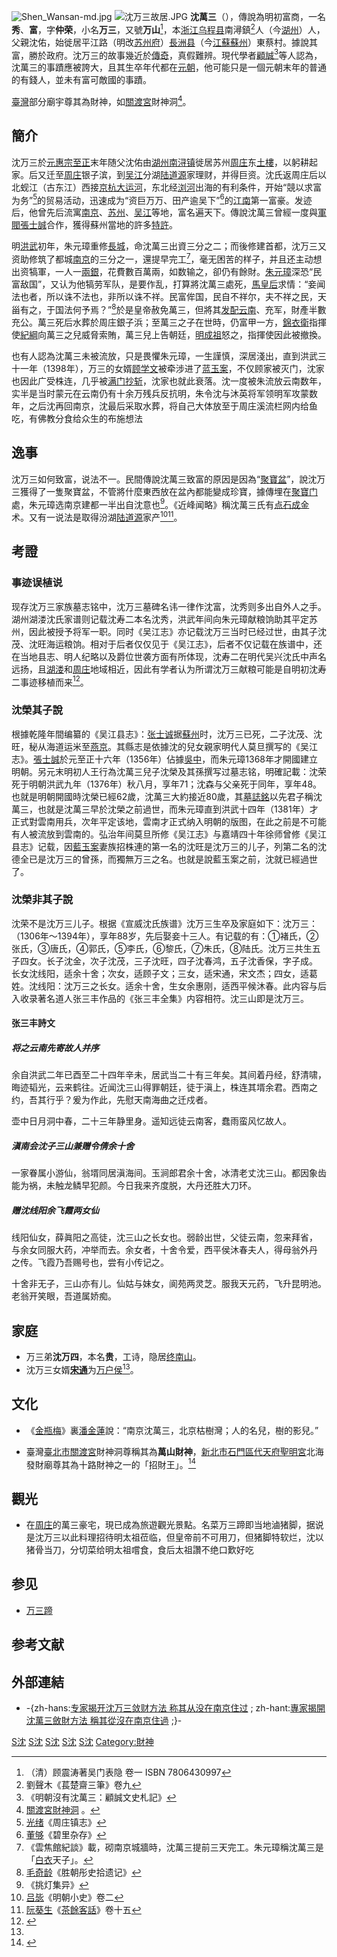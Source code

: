 [[File:Shen_Wansan-md.jpg|thumb]]
[[File:沈万三故居.JPG|thumb]]
'''沈萬三'''（{{bd|?1306年||?1394年||S沈}}），傳說為明初富商，一名'''秀'''、'''富'''，字'''仲荣'''，小名'''万三'''，又號'''万山'''<ref name="#1">（清）顾震涛著吴门表隐 卷一 ISBN 7806430997</ref>，本[[浙江|浙江]][[乌程县|乌程县]]南潯鎮<ref>劉聲木《萇楚齋三筆》卷九</ref>人（今[[湖州市|湖州]]）人，父親沈佑，始徙居平江路（明改[[苏州府|苏州府]]）[[長洲县|長洲县]]（今[[江苏省|江蘇]][[苏州市|蘇州]]）東蔡村。據說其富，勝於政府。沈万三的故事幾近於[[傳奇|傳奇]]，真假難辨。現代學者[[顧誠|顧誠]]<ref>《明朝沒有沈萬三：顧誠文史札記》</ref>等人認為，沈萬三的事蹟應被誇大，且其生卒年代都在[[元朝|元朝]]，他可能只是一個元朝末年的普通的有錢人，並未有富可敵國的事蹟。

[[臺灣|臺灣]]部分廟宇尊其為財神，如[[關渡宮|關渡宮]]財神洞<ref>[http://www.kuantu.org.tw/GDT_C_01_04_14.html 關渡宮財神洞] {{Wayback|url=http://www.kuantu.org.tw/GDT_C_01_04_14.html |date=20200226031147 }}。</ref>。

==簡介==
沈万三於[[元順帝|元惠宗]][[至正|至正]]末年随父沈佑由[[湖州路|湖州]][[南浔镇|南浔镇]]徙居苏州[[周庄镇_(昆山市)|周庄]]东[[福建土楼|土樓]]，以躬耕起家。后又迁至[[周庄|周庄]]银子滨，到[[吴江区|吴江]]分湖[[陆道源|陆道源]]家理财，并得巨资。沈氏返周庄后以北蚬江（古东江）西接[[京杭大运河|京杭大运河]]，东北经[[浏河|浏河]]出海的有利条件，开始“競以求富为务”<ref>[[光绪|光绪]]《周庄镇志》</ref>的贸易活动，迅速成为“资巨万万、田产逾吴下”<ref>[[董够|董够]]《碧里杂存》</ref>的[[江南|江南]]第一富豪。发迹后，他曾先后流寓[[南京|南京]]、[[苏州|苏州]]、[[吴江|吴江]]等地，富名遍天下。傳說沈萬三曾經一度與[[軍閥|軍閥]][[張士誠|張士誠]]合作，獲得蘇州當地的許多[[特許|特許]]。

明[[洪武|洪武]]初年，朱元璋重修[[長城|長城]]，命沈萬三出資三分之二；而後修建首都，沈万三又资助修筑了都城[[南京|南京]]的三分之一，還提早完工<ref>《雲焦館紀談》載，砌南京城牆時，沈萬三提前三天完工。朱元璋稱沈萬三是「[[布衣|白衣]]天子」。</ref>，毫无困苦的样子，并且还主动想出资犒軍，一人一[[兩銀|兩銀]]，花費數百萬兩，如数输之，卻仍有餘財。[[朱元璋|朱元璋]]深恐“民富敌国”，又认为他犒劳军队，是要作乱，打算將沈萬三處死，[[孝慈高皇后_(明朝)|馬皇后]]求情：“妾闻法也者，所以诛不法也，非所以诛不祥。民富侔国，民自不祥尔，夫不祥之民，天甾有之，于国法何予焉？”<ref>[[毛奇龄|毛奇龄]]《胜朝彤史拾遗记》</ref>於是皇帝赦免萬三，但將其[[流放|发配]][[雲南等處承宣布政使司|云南]]、充军，財產半數充公。萬三死后水葬於周庄銀子浜；至萬三之子在世時，仍富甲一方，[[錦衣衛指揮使司|錦衣衛]]指揮使[[紀綱|紀綱]]向萬三之兒威脅索賄，萬三兒上告朝廷，[[明成祖|明成祖]]怒之，指揮使因此被撤換。

也有人認為沈萬三未被流放，只是畏懼朱元璋，一生謹慎，深居淺出，直到洪武三十一年（1398年），万三的女婿[[顾学文|顾学文]]被牵涉进了[[藍玉案|蓝玉案]]，不仅顾家被灭门，沈家也因此广受株连，几乎被[[族誅|满门抄斩]]，沈家也就此衰落。沈一度被朱流放云南数年，实半是当时蒙元在云南仍有十余万残兵反抗明，朱令沈与沐英将军领明军攻蒙数年，之后沈再回南京，沈最后采取水葬，将自己大体放至于周庄溪流栏网内给鱼吃，有佛教分食给众生的布施想法

==逸事==
沈万三如何致富，说法不一。民間傳說沈萬三致富的原因是因為“[[聚寶盆|聚寶盆]]”，說沈万三獲得了一隻聚寶盆，不管將什麼東西放在盆內都能變成珍寶，據傳埋在[[聚寶门|聚寶门]]處，朱元璋选南京建都一半出自沈意也<ref>《挑灯集异》</ref>。《近峰闻略》稱沈萬三氏有[[炼金术|点石成金]]术。又有一说法是取得汾湖[[陆道源|陆道源]]家产<ref>[[吕毖|吕毖]]《明朝小史》卷二</ref><ref>[[阮葵生|阮葵生]]《[[s:茶餘客話/卷15#○陸叟沈萬三|茶餘客話]]》卷十五</ref>。

==考證==

=== 事迹误植说 ===
现存沈万三家族墓志铭中，沈万三墓碑名讳一律作沈富，沈秀则多出自外人之手。湖州湖溇沈氏家谱则记载沈寿二本名沈秀，洪武年间向朱元璋献粮饷助其平定苏州，因此被授予将军一职。同时《吴江志》亦记载沈万三当时已经过世，由其子沈茂、沈旺海运粮饷。相对于后者仅仅见于《吴江志》，后者不仅记载在族谱中，还在当地县志、明人纪略以及爵位世袭方面有所体现，沈寿二在明代吴兴沈氏中声名远扬，且[[湖溇|湖溇]]和[[周庄镇_(昆山市)|周庄]]地域相近，因此有学者认为所谓沈万三献粮可能是自明初沈寿二事迹移植而来<ref>{{Cite book|url=http://worldcat.org/oclc/433513980|publisher=浙江大学出版社|isbn=978-7-308-06835-2|oclc=433513980|last=周扬波|title=从士族到绅族 : 唐以后吴兴沈氏宗族的变迁|year=2009|location=杭州}}</ref>{{Rp|252-257}}。

===沈榮其子說===
根據乾隆年間编纂的《吴江县志》：[[张士诚|张士诚]]据[[蘇州|蘇州]]时，沈万三已死，二子沈茂、沈旺，秘从海道运米至[[燕京|燕京]]。其縣志是依據沈的兒女親家明代人莫旦撰写的《吴江志》。[[張士誠|張士誠]]於元至正十六年（1356年）佔據[[吳中|吳中]]，而朱元璋1368年才開國建立明朝。另元末明初人王行為沈萬三兒子沈榮及其孫撰写过墓志铭，明確記載：沈荣死于明朝洪武九年（1376年）秋八月，享年71；沈森与父亲死于同年，享年48。也就是明朝開國時沈榮已經62歲，沈萬三大約接近80歲，其[[墓誌銘|墓誌銘]]以先君子稱沈萬三，也就是沈萬三早於沈榮之前過世，而朱元璋直到洪武十四年（1381年）才正式對雲南用兵，次年平定该地，雲南才正式纳入明朝的版图，在此之前是不可能有人被流放到雲南的。弘治年间莫旦所修《吴江志》与嘉靖四十年徐师曾修《吴江县志》记载，因[[藍玉案|藍玉案]]妻族招株連的第一名的沈旺是沈万三的儿子，列第二名的沈德全已是沈万三的曾孫，而獨無万三之名。也就是說藍玉案之前，沈就已經過世了。

===沈榮非其子說===
沈荣不是沈万三儿子。根据《宣威沈氏族谱》沈万三生卒及家庭如下：沈万三：（1306年～1394年），享年88岁，先后娶妾十三人。有记载的有：①褚氏，②张氏，③唐氏，④郭氏，⑤李氏，⑥黎氏，⑦朱氏，⑧陆氏。沈万三共生五子四女。长子沈金，次子沈茂，三子沈旺，四子沈春鸿，五子沈香保，字子成。 长女沈线阳，适余十舍；次女，适顾子文；三女，适宋通，宋文杰；四女，适葛姓。沈线阳：沈万三之长女。适余十舍，生女余惠刚，适西平候沐春。此内容与后入收录著名道人张三丰作品的《张三丰全集》内容相符。沈三山即是沈万三。

====张三丰詩文====
=====将之云南先寄故人并序=====
余自洪武二年已酉至二十四年辛未，居武当二十有三年矣。其间着丹经，舒清啸， 晦迹韬光，云来鹤往。近闻沈三山得罪朝廷，徒于滇上，株连其壻余君。西南之 约，吾其行乎？爰为作此，先慰天南海曲之迁戍者。

壶中日月洞中春，二十三年静里身。遥知远徒云南客，蠢雨蛮风忆故人。

=====滇南会沈子三山兼赠令倩余十舍 =====
一家眷属小游仙，翁壻同居滇海间。玉涧郎君<nowiki>余</nowiki>十舍，冰清老丈沈三山。都因象齿能为祸，未触龙鳞早犯颜。今日我来齐度脱，大丹还胜大刀环。

=====赠沈线阳余飞霞两女仙 =====
线阳仙女，薛眞阳之高徒，沈三山之长女也。弱龄出世，父徒云南，忽来拜省， 与余女同服大药，冲举而去。余女者，十舍令爱，西平侯沐春夫人，得母翁外丹 之传。飞霞乃吾赐号也，尝有小传记之。

十舍非无子，三山亦有儿。仙姑与妹女，阆苑两灵芝。服我天元药，飞升昆明池。老翁开笑眼，吾道属娇痴。

==家庭==
* 万三弟'''沈万四'''，本名'''贵'''，工诗，隐居[[终南山|终南山]]。
* 沈万三女婿'''[[宋通|宋通]]'''为[[万户侯|万户侯]]<ref name="#1"/>。

==文化==
* 《[[金瓶梅|金瓶梅]]》裏[[潘金蓮|潘金蓮]]說：“南京沈萬三，北京枯樹灣；人的名兒，樹的影兒。”

*臺灣[[臺北市|臺北市]][[關渡宮|關渡宮]]財神洞尊稱其為'''萬山財神'''，[[新北市|新北市]][[石門區|石門區]][[代天府聖明宮|代天府聖明宮]]北海發財廟尊其為十路財神之一的「招財王」。<ref>{{Cite thesis|degree=碩士|page=54|title=《臺灣民間財神信仰之研究》|url=https://hdl.handle.net/11296/25vw78|author=江宜樺|year=2010|publisher=國立臺南大學台灣文化研究所|language=zh-tw|doi=}}</ref>

==觀光==
* 在[[周庄镇_(昆山市)|周庄]]的萬三豪宅，現已成為旅遊觀光景點。名菜万三蹄即当地滷猪脚，据说是沈万三以此料理招待明太祖莅临，但皇帝前不可用刀，但猪脚特软烂，沈以猪骨当刀，分切菜给明太祖嚐食，食后太祖讚不绝口歎好吃

==参见==
* [[万三蹄|万三蹄]]

==参考文献==
{{reflist|2}}

==外部連結==
* -{zh-hans:[http://www.longhoo.net/gb/longhoo/news2004/njnews/culture/userobject1ai266285.html 专家揭开沈万三敛财方法 称其从没在南京住过] {{Wayback|url=http://www.longhoo.net/gb/longhoo/news2004/njnews/culture/userobject1ai266285.html |date=20140317062136 }}{{zh-hans}}; zh-hant:[http://www.longhoo.net/big5/longhoo/news2004/njnews/culture/userobject1ai266285.html 專家揭開沈萬三斂財方法 稱其從沒在南京住過] {{Wayback|url=http://www.longhoo.net/big5/longhoo/news2004/njnews/culture/userobject1ai266285.html |date=20090326021226 }}{{zh-hant}};}-

[[Category:南潯人|S沈]]
[[Category:苏州人|S沈]]
[[Category:明朝商人|S沈]]
[[Category:元朝人|S沈]]
[[Category:水葬者|S沈]]
[[Category:財神|Category:財神]]